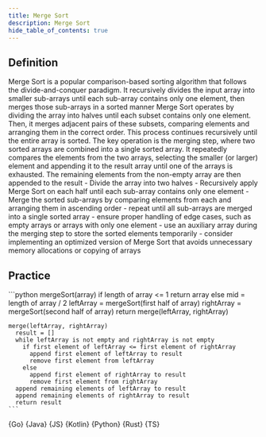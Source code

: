 ```yaml
---
title: Merge Sort
description: Merge Sort
hide_table_of_contents: true
---
```





## Definition

<Tabs>
  <TabItem value="definition" label="Definition">
    Merge Sort is a popular comparison-based sorting algorithm that follows the divide-and-conquer paradigm. It recursively divides the input array into smaller sub-arrays until each sub-array contains only one element, then merges those sub-arrays in a sorted manner
  </TabItem>
  <TabItem value="how" label="Explanation">
    Merge Sort operates by dividing the array into halves until each subset contains only one element. Then, it merges adjacent pairs of these subsets, comparing elements and arranging them in the correct order. This process continues recursively until the entire array is sorted. The key operation is the merging step, where two sorted arrays are combined into a single sorted array. It repeatedly compares the elements from the two arrays, selecting the smaller (or larger) element and appending it to the result array until one of the arrays is exhausted. The remaining elements from the non-empty array are then appended to the result
  </TabItem>
  <TabItem value="guidance" label="Guidance">
    - Divide the array into two halves
    - Recursively apply Merge Sort on each half until each sub-array contains only one element
    - Merge the sorted sub-arrays by comparing elements from each and arranging them in ascending order
      - repeat until all sub-arrays are merged into a single sorted array
  </TabItem>
  <TabItem value="tips" label="Tips">
    - ensure proper handling of edge cases, such as empty arrays or arrays with only one element
    - use an auxiliary array during the merging step to store the sorted elements temporarily
    - consider implementing an optimized version of Merge Sort that avoids unnecessary memory allocations or copying of arrays
  </TabItem>
</Tabs>

## Practice

<Tabs>
  <TabItem value="practice" label="Practice">
    ```python
    mergeSort(array)
      if length of array <= 1
        return array
      else
        mid = length of array / 2
        leftArray = mergeSort(first half of array)
        rightArray = mergeSort(second half of array)
        return merge(leftArray, rightArray)

    merge(leftArray, rightArray)
      result = []
      while leftArray is not empty and rightArray is not empty
        if first element of leftArray <= first element of rightArray
          append first element of leftArray to result
          remove first element from leftArray
        else
          append first element of rightArray to result
          remove first element from rightArray
      append remaining elements of leftArray to result
      append remaining elements of rightArray to result
      return result
    ```
  </TabItem>
  <TabItem value="solution" label="Solution">
    <Tabs queryString="code">
      <TabItem
        value="go"
        label=""
        attributes={{ title: "Go Lang", className: "code_lang go m" }}
      >
        <CodeBlock language="go">{Go}</CodeBlock>
      </TabItem>
      <TabItem
        value="java"
        label=""
        attributes={{ title: "Java", className: "code_lang java m" }}
      >
        <CodeBlock language="java">{Java}</CodeBlock>
      </TabItem>
      <TabItem
        value="js"
        label=""
        attributes={{ title: "JavaScript", className: "code_lang js m" }}
      >
        <CodeBlock language="js">{JS}</CodeBlock>
      </TabItem>
      <TabItem
        value="kotlin"
        label=""
        attributes={{ title: "Kotlin", className: "code_lang kotlin m" }}
      >
        <CodeBlock language="kotlin">{Kotlin}</CodeBlock>
      </TabItem>
      <TabItem
        value="python"
        label=""
        attributes={{ title: "Python", className: "code_lang python m" }}
      >
        <CodeBlock language="python">{Python}</CodeBlock>
      </TabItem>
      <TabItem
        value="rust"
        label=""
        attributes={{ title: "Rust", className: "code_lang rust m" }}
      >
        <CodeBlock language="rust">{Rust}</CodeBlock>
      </TabItem>
      <TabItem
        value="ts"
        label=""
        attributes={{ title: "TypeScript", className: "code_lang ts m" }}
      >
        <CodeBlock language="ts">{TS}</CodeBlock>
      </TabItem>
    </Tabs>
  </TabItem>
</Tabs>
